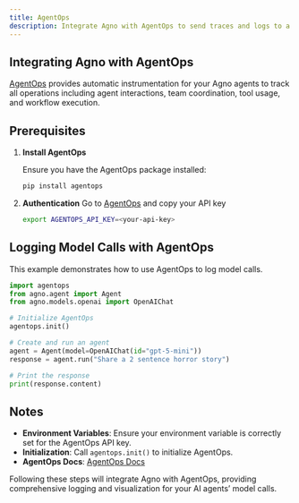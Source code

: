 ```yaml
---
title: AgentOps
description: Integrate Agno with AgentOps to send traces and logs to a centralized observability platform.
---
```


## Integrating Agno with AgentOps

[AgentOps](https://app.agentops.ai/) provides automatic instrumentation for your Agno agents to track all operations including agent interactions, team coordination, tool usage, and workflow execution.

## Prerequisites

1. **Install AgentOps**

   Ensure you have the AgentOps package installed:

   ```bash
   pip install agentops
   ```

2. **Authentication**
   Go to [AgentOps](https://app.agentops.ai/) and copy your API key
   ```bash
   export AGENTOPS_API_KEY=<your-api-key>
   ```

## Logging Model Calls with AgentOps

This example demonstrates how to use AgentOps to log model calls.

```python
import agentops
from agno.agent import Agent
from agno.models.openai import OpenAIChat

# Initialize AgentOps
agentops.init()

# Create and run an agent
agent = Agent(model=OpenAIChat(id="gpt-5-mini"))
response = agent.run("Share a 2 sentence horror story")

# Print the response
print(response.content)
```

## Notes

- **Environment Variables**: Ensure your environment variable is correctly set for the AgentOps API key.
- **Initialization**: Call `agentops.init()` to initialize AgentOps.
- **AgentOps Docs**: [AgentOps Docs](https://docs.agentops.ai/v2/integrations/agno)

Following these steps will integrate Agno with AgentOps, providing comprehensive logging and visualization for your AI agents’ model calls.
